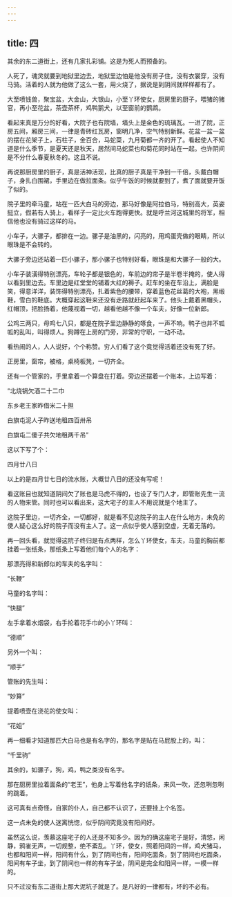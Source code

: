 ```yaml
---
---
---
```

title: 四
---



其余的东二道街上，还有几家扎彩铺。这是为死人而预备的。

人死了，魂灵就要到地狱里边去，地狱里边怕是他没有房子住，没有衣裳穿，没有马骑。活着的人就为他做了这么一套，用火烧了，据说是到阴间就样样都有了。

大至喷钱兽，聚宝盆，大金山，大银山，小至丫环使女，厨房里的厨子，喂猪的猪官，再小至花盆，茶壶茶杯，鸡鸭鹅犬，以至窗前的鹦鹉。

看起来真是万分的好看，大院子也有院墙，墙头上是金色的琉璃瓦。一进了院，正房五间，厢房三间，一律是青砖红瓦房，窗明几净，空气特别新鲜。花盆一盆一盆的摆在花架子上，石柱子，金百合，马蛇菜，九月菊都一齐的开了。看起使人不知道是什么季节，是夏天还是秋天，居然间马蛇菜也和菊花同时站在一起。也许阴间是不分什么春夏秋冬的。这且不说。

再说那厨房里的厨子，真是活神活现，比真的厨子真是干净到一千倍，头戴白帽子，身扎白围裙，手里边在做拉面条。似乎午饭的时候就要到了，煮了面就要开饭了似的。

院子里的牵马童，站在一匹大白马的旁边，那马好像是阿拉伯马，特别高大，英姿挺立，假若有人骑上，看样子一定比火车跑得更快。就是呼兰河这城里的将军，相信他也没有骑过这样的马。

小车子，大骡子，都排在一边。骡子是油黑的，闪亮的，用鸡蛋壳做的眼睛，所以眼珠是不会转的。

大骡子旁边还站着一匹小骡子，那小骡子也特别好看，眼珠是和大骡子一般的大。

小车子装潢得特别漂亮，车轮子都是银色的，车前边的帘子是半卷半掩的，使人得以看到里边去。车里边是红堂堂的铺着大红的褥子。赶车的坐在车沿上，满脸是笑，得意洋洋，装饰得特别漂亮，扎着紫色的腰带，穿着蓝色花丝葛的大袍，黑缎鞋，雪白的鞋底。大概穿起这鞋来还没有走路就赶起车来了。他头上戴着黑帽头，红帽顶，把脸扬着，他蔑视着一切，越看他越不像一个车夫，好像一位新郎。

公鸡三两只，母鸡七八只，都是在院子里边静静的啄食，一声不响。鸭子也并不呱呱的乱叫，叫得烦人。狗蹲在上房的门旁，非常的守职，一动不动。

看热闹的人，人人说好，个个称赞。穷人们看了这个竟觉得活着还没有死了好。

正房里，窗帘，被格，桌椅板凳，一切齐全。

还有一个管家的，手里拿着一个算盘在打着。旁边还摆着一个账本，上边写着：

“北烧锅欠酒二十二巾

东乡老王家昨借米二十担

白旗屯泥人子昨送地租四百卅吊

白旗屯二傻子共欠地租两千吊”

这以下写了个：

四月廿八日

以上的是四月廿七日的流水账，大概廿八日的还没有写呢！

看这账目也就知道阴间欠了账也是马虎不得的，也设了专门人才，即管账先生一流的人物来管。同时也可以看出来，这大宅子的主人不用说就是个地主了。

这院子里边，一切齐全，一切都好，就是看不见这院子的主人在什么地方，未免的使人疑心这么好的院子而没有主人了。这一点似乎使人感到空虚，无着无落的。

再一回头看，就觉得这院子终归是有点两样，怎么丫环使女，车夫，马童的胸前都挂着一张纸条，那纸条上写着他们每个人的名字：

那漂亮得和新郎似的车夫的名字叫：

“长鞭”

马童的名字叫：

“快腿”

左手拿着水烟袋，右手抡着花手巾的小丫环叫：

“德顺”

另外一个叫：

“顺手”

管账的先生叫：

“妙算”

提着喷壶在浇花的使女叫：

“花姐”

再一细看才知道那匹大白马也是有名字的，那名字是贴在马屁股上的，叫：

“千里驹”

其余的，如骡子，狗，鸡，鸭之类没有名字。

那在厨房里拉着面条的“老王”，他身上写着他名字的纸条，来风一吹，还忽咧忽咧的跳着。

这可真有点奇怪，自家的仆人，自己都不认识了，还要挂上个名签。

这一点未免的使人迷离恍惚，似乎阴间究竟没有阳间好。

虽然这么说，羡慕这座宅子的人还是不知多少。因为的确这座宅子是好，清悠，闲静，鸦雀无声，一切规整，绝不紊乱。丫环，使女，照着阳间的一样，鸡犬猪马，也都和阳间一样，阳间有什么，到了阴间也有，阳间吃面条，到了阴间也吃面条，阳间有车子坐，到了阴间也一样的有车子坐，阴间是完全和阳间一样，一模一样的。

只不过没有东二道街上那大泥坑子就是了。是凡好的一律都有，坏的不必有。